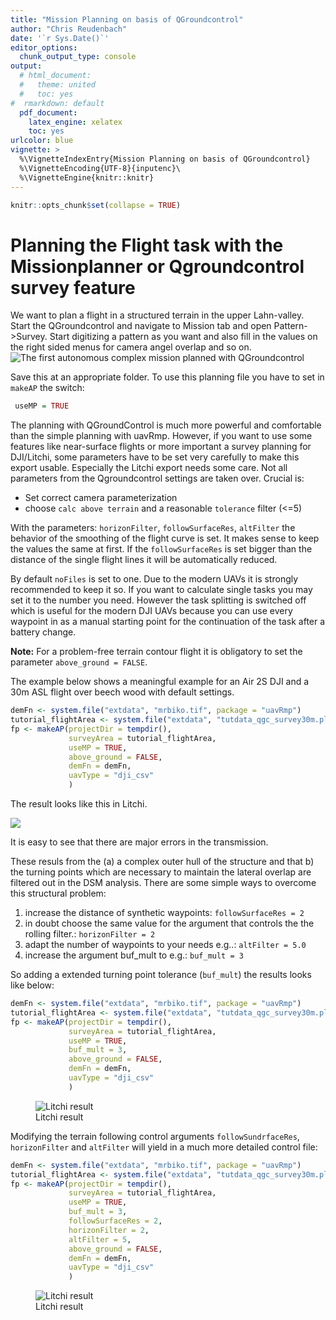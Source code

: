 ```yaml
---
title: "Mission Planning on basis of QGroundcontrol"
author: "Chris Reudenbach"
date: '`r Sys.Date()`'
editor_options:
  chunk_output_type: console
output:
  # html_document: 
  #   theme: united
  #   toc: yes
#  rmarkdown: default
  pdf_document:
    latex_engine: xelatex
    toc: yes
urlcolor: blue
vignette: >
  %\VignetteIndexEntry{Mission Planning on basis of QGroundcontrol}
  %\VignetteEncoding{UTF-8}{inputenc}\
  %\VignetteEngine{knitr::knitr}
---
```



```r
knitr::opts_chunk$set(collapse = TRUE)
```

# Planning the Flight task with the Missionplanner or Qgroundcontrol survey feature

We want to plan a flight in a structured terrain in the upper Lahn-valley. Start the QGroundcontrol and navigate to Mission tab and open Pattern->Survey. Start digitizing a pattern as you want and also fill in the values on the right sided menus for camera angel overlap and so on. 
![The first autonomous complex mission planned with QGroundcontrol](https://gisma.github.io/uavRmp/articles/qcmission.png)

Save this at an appropriate folder. To use this planning file you have to set in `makeAP` the switch:

```r
 useMP = TRUE
```


The planning with QGroundControl is much more powerful and comfortable than the simple planning with uavRmp. However, if you want to use some features like near-surface flights or more important a survey planning for DJI/Litchi, some parameters have to be set very carefully to make this export usable. 
Especially the Litchi export needs some care. 
Not all parameters from the Qgroundcontrol settings are taken over. Crucial is:

 * Set correct camera parameterization
 * choose `calc above terrain` and a reasonable `tolerance` filter (<=5) 

With the parameters: `horizonFilter`, `followSurfaceRes`, `altFilter` the behavior of the smoothing of the flight curve is set. It makes sense to keep the values the same at first. If the `followSurfaceRes` is set bigger than the distance of the single flight lines it will be automatically reduced.  

By default  `noFiles` is set to one. Due to the modern UAVs it is strongly recommended to keep it so. If you want to calculate single tasks you may set it to the number you need. However the task splitting is switched off which is useful for the modern DJI UAVs because you can use every waypoint in as a manual starting point for the continuation of the task after a battery change.

**Note:** For a problem-free terrain contour flight it is obligatory to set the parameter `above_ground = FALSE`.

The example below shows a meaningful example for an Air 2S DJI and a 30m ASL flight over beech wood with default settings.


```r
demFn <- system.file("extdata", "mrbiko.tif", package = "uavRmp")
tutorial_flightArea <- system.file("extdata", "tutdata_qgc_survey30m.plan", package = "uavRmp")
fp <- makeAP(projectDir = tempdir(),
             surveyArea = tutorial_flightArea,
             useMP = TRUE,
             above_ground = FALSE,
             demFn = demFn,
             uavType = "dji_csv" 
             )
```

The result looks like this in Litchi.

![](https://gisma.github.io/uavRmp/articles/qcmissionb15.png)  


It is easy to see that there are major errors in the transmission.

These resuls from the (a) a complex outer hull of the structure and that b) the turning points which are necessary to maintain the lateral overlap are filtered out in the DSM analysis. 
There are some simple ways to overcome this structural problem:


1. increase the distance of synthetic waypoints:  `followSurfaceRes = 2` 
2. in doubt choose the same value for the argument that controls the the rolling filter.: ` horizonFilter = 2`
3. adapt the number of waypoints to your needs e.g..: `altFilter = 5.0`
1. increase the argument buf_mult to e.g.: ` buf_mult = 3`

So adding a extended turning point tolerance (`buf_mult`) the results looks like below:

```r
demFn <- system.file("extdata", "mrbiko.tif", package = "uavRmp")
tutorial_flightArea <- system.file("extdata", "tutdata_qgc_survey30m.plan", package = "uavRmp")
fp <- makeAP(projectDir = tempdir(),
             surveyArea = tutorial_flightArea,
             useMP = TRUE,
             buf_mult = 3,
             above_ground = FALSE,
             demFn = demFn,
             uavType = "dji_csv" 
             )
```
![Litchi result](https://gisma.github.io/uavRmp/articles/qcmissionb15_detail.png)  


Modifying the terrain following control arguments  `followSundrfaceRes`, `horizonFilter` and `altFilter` will yield in a much more detailed control file:

```r
demFn <- system.file("extdata", "mrbiko.tif", package = "uavRmp")
tutorial_flightArea <- system.file("extdata", "tutdata_qgc_survey30m.plan", package = "uavRmp")
fp <- makeAP(projectDir = tempdir(),
             surveyArea = tutorial_flightArea,
             useMP = TRUE,
             buf_mult = 3,
             followSurfaceRes = 2, 
             horizonFilter = 2, 
             altFilter = 5,
             above_ground = FALSE,
             demFn = demFn,
             uavType = "dji_csv" 
             )
```
![Litchi result](https://gisma.github.io/uavRmp/articles/qcmissionb16.png)  
